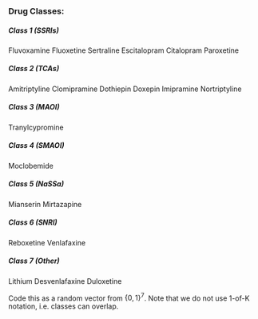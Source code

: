 ### Drug Classes:
  
##### Class 1 (SSRIs)
Fluvoxamine
Fluoxetine
Sertraline
Escitalopram
Citalopram
Paroxetine

##### Class 2 (TCAs)
Amitriptyline
Clomipramine
Dothiepin
Doxepin
Imipramine
Nortriptyline

##### Class 3 (MAOI)
Tranylcypromine

##### Class 4 (SMAOI)
Moclobemide

##### Class 5 (NaSSa)
Mianserin
Mirtazapine

##### Class 6 (SNRI)
Reboxetine
Venlafaxine

##### Class 7 (Other)
Lithium
Desvenlafaxine
Duloxetine

Code this as a random vector from $\{0,1\}^7$. Note that we do not use
1-of-K notation, i.e. classes can overlap.
